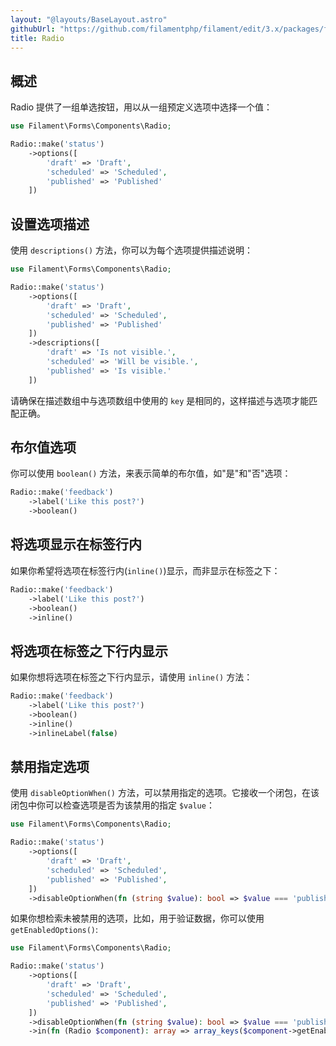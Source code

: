 ```yaml
---
layout: "@layouts/BaseLayout.astro"
githubUrl: "https://github.com/filamentphp/filament/edit/3.x/packages/forms/docs/03-fields/07-radio.md"
title: Radio
---
```


## 概述

Radio 提供了一组单选按钮，用以从一组预定义选项中选择一个值：

```php
use Filament\Forms\Components\Radio;

Radio::make('status')
    ->options([
        'draft' => 'Draft',
        'scheduled' => 'Scheduled',
        'published' => 'Published'
    ])
```

<AutoScreenshot name="forms/fields/radio/simple" alt="Radio" version="3.x" />

## 设置选项描述

使用 `descriptions()` 方法，你可以为每个选项提供描述说明：

```php
use Filament\Forms\Components\Radio;

Radio::make('status')
    ->options([
        'draft' => 'Draft',
        'scheduled' => 'Scheduled',
        'published' => 'Published'
    ])
    ->descriptions([
        'draft' => 'Is not visible.',
        'scheduled' => 'Will be visible.',
        'published' => 'Is visible.'
    ])
```

<AutoScreenshot name="forms/fields/radio/option-descriptions" alt="Radio with option descriptions" version="3.x" />

请确保在描述数组中与选项数组中使用的 `key` 是相同的，这样描述与选项才能匹配正确。 

## 布尔值选项

你可以使用 `boolean()` 方法，来表示简单的布尔值，如"是"和"否"选项：

```php
Radio::make('feedback')
    ->label('Like this post?')
    ->boolean()
```

<AutoScreenshot name="forms/fields/radio/boolean" alt="Boolean radio" version="3.x" />

## 将选项显示在标签行内

如果你希望将选项在标签行内(`inline()`)显示，而非显示在标签之下：

```php
Radio::make('feedback')
    ->label('Like this post?')
    ->boolean()
    ->inline()
```

<AutoScreenshot name="forms/fields/radio/inline" alt="Inline radio" version="3.x" />

## 将选项在标签之下行内显示

如果你想将选项在标签之下行内显示，请使用 `inline()` 方法：

```php
Radio::make('feedback')
    ->label('Like this post?')
    ->boolean()
    ->inline()
    ->inlineLabel(false)
```

<AutoScreenshot name="forms/fields/radio/inline-under-label" alt="Inline radio under label" version="3.x" />

## 禁用指定选项

使用 `disableOptionWhen()` 方法，可以禁用指定的选项。它接收一个闭包，在该闭包中你可以检查选项是否为该禁用的指定 `$value`：

```php
use Filament\Forms\Components\Radio;

Radio::make('status')
    ->options([
        'draft' => 'Draft',
        'scheduled' => 'Scheduled',
        'published' => 'Published',
    ])
    ->disableOptionWhen(fn (string $value): bool => $value === 'published')
```

<AutoScreenshot name="forms/fields/radio/disabled-option" alt="Radio with disabled option" version="3.x" />

如果你想检索未被禁用的选项，比如，用于验证数据，你可以使用 `getEnabledOptions()`:

```php
use Filament\Forms\Components\Radio;

Radio::make('status')
    ->options([
        'draft' => 'Draft',
        'scheduled' => 'Scheduled',
        'published' => 'Published',
    ])
    ->disableOptionWhen(fn (string $value): bool => $value === 'published')
    ->in(fn (Radio $component): array => array_keys($component->getEnabledOptions()))
```
